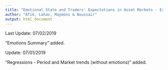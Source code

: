 ```yaml
---
title: "Emotional State and Traders' Expectations in Asset Markets - Experimental Evidence"
author: "Afik, Lahav, Maymoni & Noussair"
output: html_document
---
```


Last Update: 07/02/2019

"Emotions Summary" added.

Update: 07/01/2019

"Regressions - Period and Market trends (without emotions)" added.